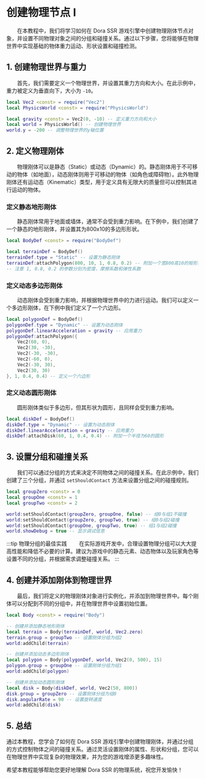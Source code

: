 
# 创建物理节点 I

&emsp;&emsp;在本教程中，我们将学习如何在 Dora SSR 游戏引擎中创建物理刚体节点对象，并设置不同物理对象之间的分组和碰撞关系。通过以下步骤，您将能够在物理世界中实现基础的物体重力运动、形状设置和碰撞检测。

## 1. 创建物理世界与重力

&emsp;&emsp;首先，我们需要定义一个物理世界，并设置其重力方向和大小。在此示例中，重力被定义为垂直向下，大小为 `-10`。

<Tabs groupId="language-select">
<TabItem value="lua" label="Lua">

```lua
local Vec2 <const> = require("Vec2")
local PhysicsWorld <const> = require("PhysicsWorld")

local gravity <const> = Vec2(0, -10) -- 定义重力方向和大小
local world = PhysicsWorld() -- 创建物理世界
world.y = -200 -- 调整物理世界的y轴位置
```

</TabItem>
</Tabs>

## 2. 定义物理刚体

&emsp;&emsp;物理刚体可以是静态（Static）或动态（Dynamic）的。静态刚体用于不可移动的物体（如地面），动态刚体则用于可移动的物体（如角色或障碍物）。此外物理刚体还有运动态（Kinematic）类型，用于定义具有无限大的质量但可以控制其进行运动的物体。

### 定义静态地形刚体

&emsp;&emsp;静态刚体常用于地面或墙体，通常不会受到重力影响。在下例中，我们创建了一个静态的地形刚体，并设置其为800x10的多边形形状。

<Tabs groupId="language-select">
<TabItem value="lua" label="Lua">

```lua
local BodyDef <const> = require("BodyDef")

local terrainDef = BodyDef()
terrainDef.type = "Static" -- 设置为静态刚体
terrainDef:attachPolygon(800, 10, 1, 0.8, 0.2) -- 附加一个宽800高10的矩形多边形
-- 注意 1, 0.8, 0.2 的参数分别为密度、摩擦系数和弹性系数
```

</TabItem>
</Tabs>

### 定义动态多边形刚体

&emsp;&emsp;动态刚体会受到重力影响，并根据物理世界中的力进行运动。我们可以定义一个多边形刚体，在下例中我们定义了一个六边形。

<Tabs groupId="language-select">
<TabItem value="lua" label="Lua">

```lua
local polygonDef = BodyDef()
polygonDef.type = "Dynamic" -- 设置为动态刚体
polygonDef.linearAcceleration = gravity -- 应用重力
polygonDef:attachPolygon({
	Vec2(60, 0),
	Vec2(30, -30),
	Vec2(-30, -30),
	Vec2(-60, 0),
	Vec2(-30, 30),
	Vec2(30, 30)
}, 1, 0.4, 0.4) -- 定义一个六边形
```

</TabItem>
</Tabs>

### 定义动态圆形刚体

&emsp;&emsp;圆形刚体类似于多边形，但其形状为圆形，且同样会受到重力影响。

<Tabs groupId="language-select">
<TabItem value="lua" label="Lua">

```lua
local diskDef = BodyDef()
diskDef.type = "Dynamic" -- 设置为动态刚体
diskDef.linearAcceleration = gravity -- 应用重力
diskDef:attachDisk(60, 1, 0.4, 0.4) -- 附加一个半径为60的圆形
```

</TabItem>
</Tabs>

## 3. 设置分组和碰撞关系

&emsp;&emsp;我们可以通过分组的方式来决定不同物体之间的碰撞关系。在此示例中，我们创建了三个分组，并通过 `setShouldContact` 方法来设置分组之间的碰撞规则。

<Tabs groupId="language-select">
<TabItem value="lua" label="Lua">

```lua
local groupZero <const> = 0
local groupOne <const> = 1
local groupTwo <const> = 2

world:setShouldContact(groupZero, groupOne, false) -- 组0与组1不碰撞
world:setShouldContact(groupZero, groupTwo, true) -- 组0与组2碰撞
world:setShouldContact(groupOne, groupTwo, true) -- 组1与组2碰撞
world.showDebug = true -- 显示调试信息
```

</TabItem>
</Tabs>

:::tip 物理分组的最佳实践
&emsp;&emsp;在实际游戏开发中，合理设置物理分组可以大大提高性能和降低不必要的计算。建议为游戏中的静态元素、动态物体以及玩家角色等设置不同的分组，并根据需求调整碰撞关系。
:::

## 4. 创建并添加刚体到物理世界

&emsp;&emsp;最后，我们将定义的物理刚体对象进行实例化，并添加到物理世界中。每个刚体可以分配到不同的分组中，并在物理世界中设置初始位置。

<Tabs groupId="language-select">
<TabItem value="lua" label="Lua">

```lua
local Body <const> = require("Body")

-- 创建并添加静态地形刚体
local terrain = Body(terrainDef, world, Vec2.zero)
terrain.group = groupTwo -- 设置刚体分组为组2
world:addChild(terrain)

-- 创建并添加动态多边形刚体
local polygon = Body(polygonDef, world, Vec2(0, 500), 15)
polygon.group = groupOne -- 设置刚体分组为组1
world:addChild(polygon)

-- 创建并添加动态圆形刚体
local disk = Body(diskDef, world, Vec2(50, 800))
disk.group = groupZero -- 设置刚体分组为组0
disk.angularRate = 90 -- 设置旋转速度
world:addChild(disk)
```

</TabItem>
</Tabs>

## 5. 总结

通过本教程，您学会了如何在 Dora SSR 游戏引擎中创建物理刚体，并通过分组的方式控制物体之间的碰撞关系。通过灵活设置刚体的属性、形状和分组，您可以在物理世界中实现复杂的物理效果，并为您的游戏增添更多趣味性。

希望本教程能够帮助您更好地理解 Dora SSR 的物理系统，祝您开发愉快！
